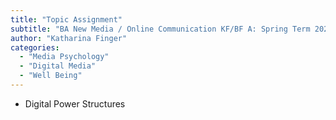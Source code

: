 ```yaml
---
title: "Topic Assignment"
subtitle: "BA New Media / Online Communication KF/BF A: Spring Term 2023"
author: "Katharina Finger"
categories:
  - "Media Psychology"
  - "Digital Media"
  - "Well Being"
---
```


- Digital Power Structures

